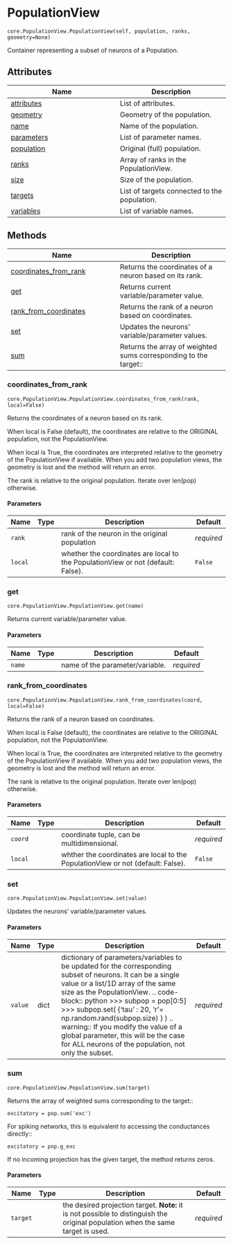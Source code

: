 # PopulationView { #ANNarchy.core.PopulationView.PopulationView }

`core.PopulationView.PopulationView(self, population, ranks, geometry=None)`

Container representing a subset of neurons of a Population.

## Attributes

| Name | Description |
| --- | --- |
| [attributes](#ANNarchy.core.PopulationView.PopulationView.attributes) | List of attributes. |
| [geometry](#ANNarchy.core.PopulationView.PopulationView.geometry) | Geometry of the population. |
| [name](#ANNarchy.core.PopulationView.PopulationView.name) | Name of the population. |
| [parameters](#ANNarchy.core.PopulationView.PopulationView.parameters) | List of parameter names. |
| [population](#ANNarchy.core.PopulationView.PopulationView.population) | Original (full) population. |
| [ranks](#ANNarchy.core.PopulationView.PopulationView.ranks) | Array of ranks in the PopulationView. |
| [size](#ANNarchy.core.PopulationView.PopulationView.size) | Size of the population. |
| [targets](#ANNarchy.core.PopulationView.PopulationView.targets) | List of targets connected to the population. |
| [variables](#ANNarchy.core.PopulationView.PopulationView.variables) | List of variable names. |

## Methods

| Name | Description |
| --- | --- |
| [coordinates_from_rank](#ANNarchy.core.PopulationView.PopulationView.coordinates_from_rank) | Returns the coordinates of a neuron based on its rank. |
| [get](#ANNarchy.core.PopulationView.PopulationView.get) | Returns current variable/parameter value. |
| [rank_from_coordinates](#ANNarchy.core.PopulationView.PopulationView.rank_from_coordinates) | Returns the rank of a neuron based on coordinates. |
| [set](#ANNarchy.core.PopulationView.PopulationView.set) | Updates the neurons' variable/parameter values. |
| [sum](#ANNarchy.core.PopulationView.PopulationView.sum) | Returns the array of weighted sums corresponding to the target:: |

### coordinates_from_rank { #ANNarchy.core.PopulationView.PopulationView.coordinates_from_rank }

`core.PopulationView.PopulationView.coordinates_from_rank(rank, local=False)`

Returns the coordinates of a neuron based on its rank.

When local is False (default), the coordinates are relative to the ORIGINAL population, not the PopulationView.

When local is True, the coordinates are interpreted relative to the geometry of the PopulationView if available. When you add two population views, the geometry is lost and the method will return an error.

The rank is relative to the original population. Iterate over len(pop) otherwise.

#### Parameters

| Name    | Type   | Description                                                                      | Default    |
|---------|--------|----------------------------------------------------------------------------------|------------|
| `rank`  |        | rank of the neuron in the original population                                    | _required_ |
| `local` |        | whether the coordinates are local to the PopulationView or not (default: False). | `False`    |

### get { #ANNarchy.core.PopulationView.PopulationView.get }

`core.PopulationView.PopulationView.get(name)`

Returns current variable/parameter value.

#### Parameters

| Name   | Type   | Description                     | Default    |
|--------|--------|---------------------------------|------------|
| `name` |        | name of the parameter/variable. | _required_ |

### rank_from_coordinates { #ANNarchy.core.PopulationView.PopulationView.rank_from_coordinates }

`core.PopulationView.PopulationView.rank_from_coordinates(coord, local=False)`

Returns the rank of a neuron based on coordinates.

When local is False (default), the coordinates are relative to the ORIGINAL population, not the PopulationView.

When local is True, the coordinates are interpreted relative to the geometry of the PopulationView if available. When you add two population views, the geometry is lost and the method will return an error.

The rank is relative to the original population. Iterate over len(pop) otherwise.

#### Parameters

| Name    | Type   | Description                                                                     | Default    |
|---------|--------|---------------------------------------------------------------------------------|------------|
| `coord` |        | coordinate tuple, can be multidimensional.                                      | _required_ |
| `local` |        | whther the coordinates are local to the PopulationView or not (default: False). | `False`    |

### set { #ANNarchy.core.PopulationView.PopulationView.set }

`core.PopulationView.PopulationView.set(value)`

Updates the neurons' variable/parameter values.

#### Parameters

| Name    | Type   | Description                                                                                                                                                                                                                                                                                                                                                                                                                                | Default    |
|---------|--------|--------------------------------------------------------------------------------------------------------------------------------------------------------------------------------------------------------------------------------------------------------------------------------------------------------------------------------------------------------------------------------------------------------------------------------------------|------------|
| `value` | dict   | dictionary of parameters/variables to be updated for the corresponding subset of neurons. It can be a single value or a list/1D array of the same size as the PopulationView.  .. code-block:: python  >>> subpop = pop[0:5] >>> subpop.set( {'tau' : 20, 'r'= np.random.rand(subpop.size) } )  .. warning::  If you modify the value of a global parameter, this will be the case for ALL neurons of the population, not only the subset. | _required_ |

### sum { #ANNarchy.core.PopulationView.PopulationView.sum }

`core.PopulationView.PopulationView.sum(target)`

Returns the array of weighted sums corresponding to the target::

    excitatory = pop.sum('exc')

For spiking networks, this is equivalent to accessing the conductances directly::

    excitatory = pop.g_exc

If no incoming projection has the given target, the method returns zeros.

#### Parameters

| Name     | Type   | Description                                                                                                                       | Default    |
|----------|--------|-----------------------------------------------------------------------------------------------------------------------------------|------------|
| `target` |        | the desired projection target.  **Note:** it is not possible to distinguish the original population when the same target is used. | _required_ |